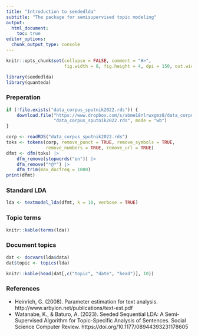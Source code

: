 ```yaml
---
title: "Introduction to seededlda"
subtitle: "The package for semisupervised topic modeling"
output: 
  html_document:
    toc: true
editor_options: 
  chunk_output_type: console
---
```


```r
knitr::opts_chunk$set(collapse = FALSE, comment = "#>", 
                      fig.width = 8, fig.height = 4, dpi = 150, out.width = 760)
```


```r
library(seededlda)
library(quanteda)
```

### Preperation


```r
if (!file.exists("data_corpus_sputnik2022.rds")) {
    download.file("https://www.dropbox.com/s/abme18nlrwxgmz8/data_corpus_sputnik2022.rds?dl=1",
                  "data_corpus_sputnik2022.rds", mode = "wb")
}
```

```r
corp <- readRDS("data_corpus_sputnik2022.rds")
toks <- tokens(corp, remove_punct = TRUE, remove_symbols = TRUE, 
               remove_numbers = TRUE, remove_url = TRUE)
dfmt <- dfm(toks) |> 
    dfm_remove(stopwords("en")) |>
    dfm_remove("*@*") |>
    dfm_trim(max_docfreq = 1000)
print(dfmt)
```


### Standard LDA

```r
lda <- textmodel_lda(dfmt, k = 10, verbose = TRUE)
```

### Topic terms

```r
knitr::kable(terms(lda))
```

### Document topics

```r
dat <- docvars(lda$data)
dat$topic <- topics(lda)
```

```r
knitr::kable(head(dat[,c("topic", "date", "head")], 10))
```

### References

- Heinrich, G. (2008). Parameter estimation for text analysis. http://www.arbylon.net/publications/text-est.pdf
- Watanabe, K., & Baturo, A. (2023). Seeded Sequential LDA: A Semi-Supervised Algorithm for Topic-Specific Analysis of Sentences. Social Science Computer Review. https://doi.org/10.1177/08944393231178605
